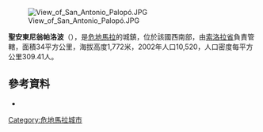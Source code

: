 [[Image:View_of_San_Antonio_Palopó.JPG|right]]

'''聖安東尼翁帕洛波'''（{{lang-es|San Antonio Palopó}}），是[[危地馬拉|危地馬拉]]的城鎮，位於該國西南部，由[[索洛拉省|索洛拉省]]負責管轄，面積34平方公里，海拔高度1,772米，2002年人口10,520，人口密度每平方公里309.41人。

==參考資料==
*{{cite web |url=http://www.visitguatemala.com/nuevo/ver_destino.asp?id=864 |title=San Antonio Palopó |publisher=INGUAT, the Guatemalan Ministry of Tourism |language=es }}{{dead link|date=2018年1月 |bot=InternetArchiveBot |fix-attempted=yes }}

{{coord|14|42|N|91|07|W|display=title|region:GT_type:city_source:GNS-enwiki}}

{{Guatemala-geo-stub}}
[[Category:危地馬拉城市|Category:危地馬拉城市]]